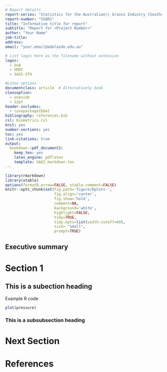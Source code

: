 ```yaml
---
# Report details
report-series: "Statistics for the Australian\\ Grains Industry (Southern Region)\\ Technical Report Series"
report-number: "SS001"
title: "Informative title for report"
subtitle: "Report for <Project Number>"
author: "Your Name"
job-title: 
address: 
email: "your.email@adelaide.edu.au"

# List logos here as the filename without extension
logos:
  - UoA
  - GRDC
  - SAGI-STH

#Latex options
documentclass: article  # Alternatively book
classoption:
  - oneside
  - 12pt
header-includes:
  - \usepackage{bbm}
bibliography: references.bib
csl: biometrics.csl
knit: yes
number-sections: yes
toc: yes
link-citations: true
output:
  bookdown::pdf_document2:
    keep_tex: yes
    latex_engine: pdflatex
    template: SAGI_markdown.tex
---
```


```r
library(rmarkdown)
library(xtable)
options(formatR.arrow=FALSE, xtable.comment=FALSE)
knitr::opts_chunk$set(fig.path='figure/Rplots-',
                      fig.align='center',
                      fig.show='hold',
                      comment=NA,
                      background='white',
                      highlight=FALSE,
                      tidy=TRUE,
                      tidy.opts=list(width.cutoff=60),
                      size= "small",
                      prompt=TRUE)
```

## Executive summary {-}

\mainmatter
\pagestyle{fancy}

<!-- article class-->

# Section 1

## This is a subection heading

Example R code

```r
plot(pressure)
```


### This is a subsubsection heading

# Next Section


\newpage
# References {-}



